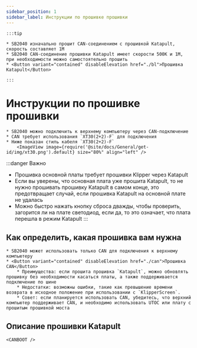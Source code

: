 ```yaml
---
sidebar_position: 1
sidebar_label: Инструкции по прошивке прошивки
---
```







    :::tip

    * SB2040 изначально прошит CAN-соединением с прошивкой Katapult, скорость составляет 1M
    * SB2040 CAN-соединение прошивки Katapult имеет скорости 500K и 1M, при необходимости можно самостоятельно прошить
    * <Button variant="contained" disableElevation href="./bl">Прошивка Katapult</Button>
    
    :::

# Инструкции по прошивке прошивки

    * SB2040 можно подключить к верхнему компьютеру через CAN-подключение
    * CAN требует использования `XT30(2+2)-F` для подключения
    * Ниже показан стиль кабеля `XT30(2+2)-F`
        <ImageView image={require('@site/docs/General/get-id/img/xt30.png').default} size="80%" align="left" />

:::danger Важно
* Прошивка основной платы требует прошивки Klipper через Katapult
* Если вы уверены, что основная плата уже прошита Katapult, то не нужно прошивать прошивку Katapult в самом конце, это предотвращает случай, если прошивка Katapult на основной плате не удалась
* Можно быстро нажать кнопку сброса дважды, чтобы проверить, загорится ли на плате светодиод, если да, то это означает, что плата перешла в режим Katapult
:::

## Как определить, какая прошивка вам нужна

    * SB2040 может использовать только CAN для подключения к верхнему компьютеру
    * <Button variant="contained" disableElevation href="./can">Прошивка CAN</Button>
        * Преимущества: если прошита прошивка `Katapult`, можно обновлять прошивку без необходимости касаться платы, а также поддерживается подключение по шине
        * Недостатки: возможны ошибки, такие как превышение времени возврата в исходное положение при использовании с `KlipperScreen`.
        * Совет: если планируется использовать CAN, убедитесь, что верхний компьютер поддерживает CAN, и необходимо использовать UTOC или плату с прошитым прошивкой моста


## Описание прошивки Katapult

    <CANBOOT />